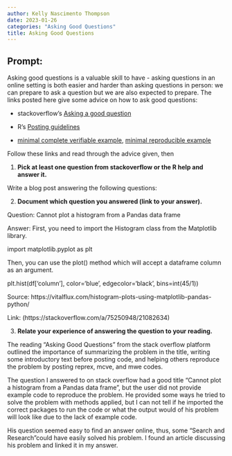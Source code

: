 ```yaml
---
author: Kelly Nascimento Thompson
date: 2023-01-26
categories: "Asking Good Questions"
title: Asking Good Questions
---
```


## Prompt:

Asking good questions is a valuable skill to have - asking questions in an online setting is both easier and harder than asking questions in person: we can prepare to ask a question but we are also expected to prepare.
The links posted here give some advice on how to ask good questions:

- stackoverflow's [Asking a good question](http://stackoverflow.com/help/how-to-ask)

- R's [Posting guidelines](https://www.r-project.org/posting-guide.html)

- [minimal complete verifiable example](https://stackoverflow.com/help/mcve), [minimal reproducible example](https://www.tidyverse.org/help/)

Follow these links and read through the advice given, then

1. **Pick at least one question from stackoverflow or the R help and answer it.**

Write a blog post answering the following questions: 

2. **Document which question you answered (link to your answer).**

Question: Cannot plot a histogram from a Pandas data frame

Answer: First, you need to import the Histogram class from the Matplotlib library.

import matplotlib.pyplot as plt

Then, you can use the plot() method which will accept a dataframe column as an argument.

plt.hist(df['column'], color='blue', edgecolor='black', bins=int(45/1))

Source: https://vitalflux.com/histogram-plots-using-matplotlib-pandas-python/ 

Link: (https://stackoverflow.com/a/75250948/21082634)

3. **Relate your experience of answering the question to your reading. **
 
 The reading "Asking Good Questions" from the stack overflow platform outlined the
 importance of summarizing the problem in the title, writing some introductory text
 before posting code, and helping others reproduce the problem by posting reprex, mcve,
 and mwe codes.
 
 The question I answered to on stack overflow had a good title "Cannot plot a histogram 
 from a Pandas data frame", but the user did not provide example code to reproduce the 
 problem. He provided some ways he tried to solve the problem with methods applied, but 
 I can not tell if he imported the correct packages to run the code or what the output 
 would of his problem will look like due to the lack of example code.
 
 His question seemed easy to find an answer online, thus, some "Search and Research"could
 have easily solved his problem. I found an article discussing his problem and linked it
 in my answer.

<!--Go to [https://github.com/Stat585-at-ISU/blog](https://github.com/Stat585-at-ISU/blog) for instructions about how to prepare and submit your blog post.-->
<!--Instructions to follow.-->
